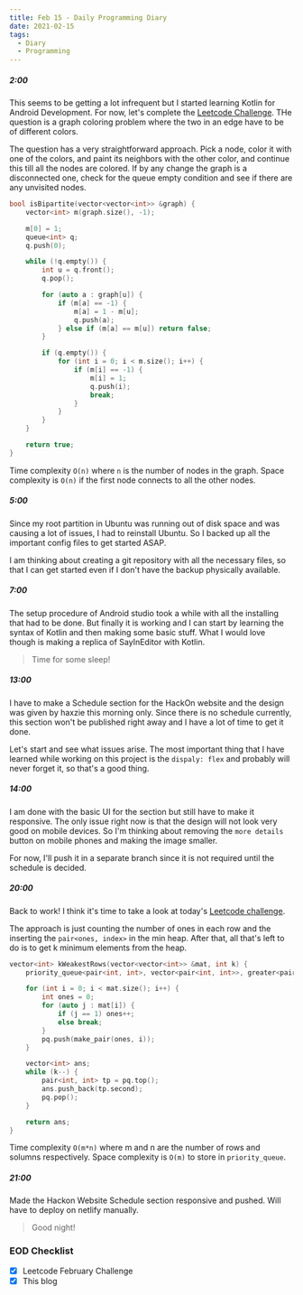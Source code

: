 ```yaml
---
title: Feb 15 - Daily Programming Diary
date: 2021-02-15
tags:
  - Diary
  - Programming
---
```


##### 2:00
This seems to be getting a lot infrequent but I started learning Kotlin for Android Development. For now, let's complete the [Leetcode Challenge](https://leetcode.com/explore/challenge/card/february-leetcoding-challenge-2021/585/week-2-february-8th-february-14th/3639/). THe question is a graph coloring problem where the two in an edge have to be of different colors.

The question has a very straightforward approach. Pick a node, color it with one of the colors, and paint its neighbors with the other color, and continue this till all the nodes are colored. If by any change the graph is a disconnected one, check for the queue empty condition and see if there are any unvisited nodes.

```cpp:title=is-graph-bipartite.cpp
bool isBipartite(vector<vector<int>> &graph) {
    vector<int> m(graph.size(), -1);

    m[0] = 1;
    queue<int> q;
    q.push(0);

    while (!q.empty()) {
        int u = q.front();
        q.pop();

        for (auto a : graph[u]) {
            if (m[a] == -1) {
                m[a] = 1 - m[u];
                q.push(a);
            } else if (m[a] == m[u]) return false;
        }

        if (q.empty()) {
            for (int i = 0; i < m.size(); i++) {
                if (m[i] == -1) {
                    m[i] = 1;
                    q.push(i);
                    break;
                }
            }
        }
    }

    return true;
}
```

Time complexity `O(n)` where `n` is the number of nodes in the graph. Space complexity is `O(n)` if the first node connects to all the other nodes.

##### 5:00
Since my root partition in Ubuntu was running out of disk space and was causing a lot of issues, I had to reinstall Ubuntu. So I backed up all the important config files to get started ASAP. 

I am thinking about creating a git repository with all the necessary files, so that I can get started even if I don't have the backup physically available.

##### 7:00
The setup procedure of Android studio took a while with all the installing that had to be done. But finally it is working and I can start by learning the syntax of Kotlin and then making some basic stuff. What I would love though is making a replica of SayInEditor with Kotlin. 

> Time for some sleep!

##### 13:00
I have to make a Schedule section for the HackOn website and the design was given by haxzie this morning only. Since there is no schedule currently, this section won't be published right away and I have a lot of time to get it done.

Let's start and see what issues arise. The most important thing that I have learned while working on this project is the `dispaly: flex` and probably will never forget it, so that's a good thing.

##### 14:00
I am done with the basic UI for the section but still have to make it responsive. The only issue right now is that the design will not look very good on mobile devices. So I'm thinking about removing the `more details` button on mobile phones and making the image smaller. 

For now, I'll push it in a separate branch since it is not required until the schedule is decided.

##### 20:00
Back to work! I think it's time to take a look at today's [Leetcode challenge](https://leetcode.com/explore/challenge/card/february-leetcoding-challenge-2021/586/week-3-february-15th-february-21st/3641/).

The approach is just counting the number of ones in each row and the inserting the `pair<ones, index>` in the min heap. After that, all that's left to do is to get k minimum elements from the heap.

```cpp:title=k-weakest-rows.cpp
vector<int> kWeakestRows(vector<vector<int>> &mat, int k) {
    priority_queue<pair<int, int>, vector<pair<int, int>>, greater<pair<int, int>>> pq;

    for (int i = 0; i < mat.size(); i++) {
        int ones = 0;
        for (auto j : mat[i]) {
            if (j == 1) ones++;
            else break;
        }
        pq.push(make_pair(ones, i));
    }

    vector<int> ans;
    while (k--) {
        pair<int, int> tp = pq.top();
        ans.push_back(tp.second);
        pq.pop();
    }

    return ans;
}
```

Time complexity `O(m*n)` where m and n are the number of rows and solumns respectively. Space complexity is `O(m)` to store in `priority_queue`. 

##### 21:00
Made the Hackon Website Schedule section responsive and pushed. Will have to deploy on netlify manually.

> Good night!

### EOD Checklist
- [x] Leetcode February Challenge
- [x] This blog